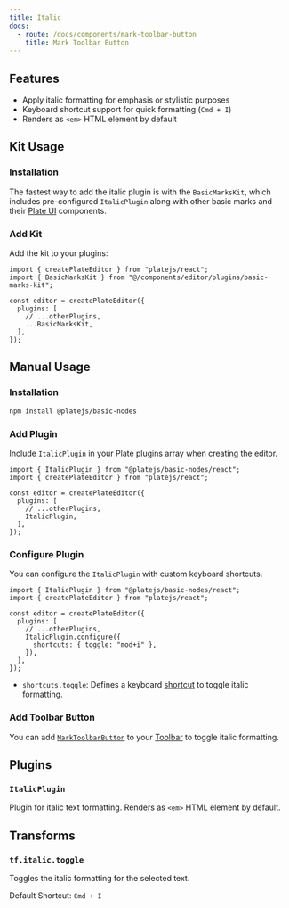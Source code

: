 ```yaml
---
title: Italic
docs:
  - route: /docs/components/mark-toolbar-button
    title: Mark Toolbar Button
---
```


<ComponentPreview name="basic-marks-demo" />

<PackageInfo>

## Features

- Apply italic formatting for emphasis or stylistic purposes
- Keyboard shortcut support for quick formatting (`Cmd + I`)
- Renders as `<em>` HTML element by default

</PackageInfo>

## Kit Usage

<Steps>

### Installation

The fastest way to add the italic plugin is with the `BasicMarksKit`, which includes pre-configured `ItalicPlugin` along with other basic marks and their [Plate UI](/docs/installation/plate-ui) components.

<ComponentSource name="basic-marks-kit" />

### Add Kit

Add the kit to your plugins:

```tsx
import { createPlateEditor } from "platejs/react";
import { BasicMarksKit } from "@/components/editor/plugins/basic-marks-kit";

const editor = createPlateEditor({
  plugins: [
    // ...otherPlugins,
    ...BasicMarksKit,
  ],
});
```

</Steps>

## Manual Usage

<Steps>

### Installation

```bash
npm install @platejs/basic-nodes
```

### Add Plugin

Include `ItalicPlugin` in your Plate plugins array when creating the editor.

```tsx
import { ItalicPlugin } from "@platejs/basic-nodes/react";
import { createPlateEditor } from "platejs/react";

const editor = createPlateEditor({
  plugins: [
    // ...otherPlugins,
    ItalicPlugin,
  ],
});
```

### Configure Plugin

You can configure the `ItalicPlugin` with custom keyboard shortcuts.

```tsx
import { ItalicPlugin } from "@platejs/basic-nodes/react";
import { createPlateEditor } from "platejs/react";

const editor = createPlateEditor({
  plugins: [
    // ...otherPlugins,
    ItalicPlugin.configure({
      shortcuts: { toggle: "mod+i" },
    }),
  ],
});
```

- `shortcuts.toggle`: Defines a keyboard [shortcut](/docs/plugin-shortcuts) to toggle italic formatting.

### Add Toolbar Button

You can add [`MarkToolbarButton`](/docs/components/mark-toolbar-button) to your [Toolbar](/docs/toolbar) to toggle italic formatting.

</Steps>

## Plugins

### `ItalicPlugin`

Plugin for italic text formatting. Renders as `<em>` HTML element by default.

## Transforms

### `tf.italic.toggle`

Toggles the italic formatting for the selected text.

Default Shortcut: `Cmd + I`
